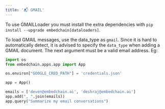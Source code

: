 ```yaml
---
title: '📬 GMAIL'
---
```


To use GMAILLoader you must install the extra dependencies with `pip install --upgrade embedchain[dataloaders]`.

To load GMAIL messages, use the data_type as `gmail`. Since it is hard to automatically detect, it is advised to specify the `data_type` when adding a GMAIL document.
The next argument must be a valid email address. Eg:

```python
import os
from embedchain.apps.app import App

os.environ["GOOGLE_CRED_PATH"] = 'credentials.json'

app = App()

emails = ['deven@embedchain.ai', 'deshraj@embedchain.ai']
app.add(", ".join(emails))
app.query("Summarize my email conversations")
```